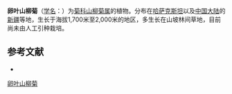 {{Speciesbox
| name = 卵叶山柳菊
| status = 
| status_system = 
| image =
| genus = Hieracium
| species = regelianum
| authority = Zahn.
}}

'''卵叶山柳菊'''（[[学名|学名]]：{{lang|la|''Hieracium regelianum''}}）为[[菊科|菊科]][[山柳菊属|山柳菊属]]的植物。分布在[[哈萨克斯坦|哈萨克斯坦]]以及[[中国大陆|中国大陆]]的[[新疆|新疆]]等地，生长于海拔1,700米至2,000米的地区，多生长在山坡林间草地，目前尚未由人工引种栽培。

== 参考文献 ==
<div class="references-small">
* {{cite web| url =http://www.bioinfo.cn/db05/KmzwSpecies.php?action=view&id=4166| title =卵叶山柳菊| work =《中国高等植物数据库全库》| publisher =中国科学院微生物研究所| author =昆明植物研究所| accessdate =2009-02-25| deadurl =yes| archiveurl =https://web.archive.org/web/20160305040803/http://www.bioinfo.cn/db05/KmzwSpecies.php?action=view&id=4166| archivedate =2016-03-05}}
</div>
{{Taxonbar|from=Q10910548}}

[[Category:山柳菊属|卵叶山柳菊]]


{{植物小作品}}